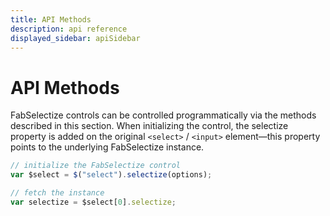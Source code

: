 ```yaml
---
title: API Methods
description: api reference
displayed_sidebar: apiSidebar
---
```


# API Methods

FabSelectize controls can be controlled programmatically via the methods described in this section. When initializing the control, the selectize property is added on the original `<select>` / `<input>` element—this property points to the underlying FabSelectize instance.

```javascript
// initialize the FabSelectize control
var $select = $("select").selectize(options);
```

```javascript
// fetch the instance
var selectize = $select[0].selectize;
```
